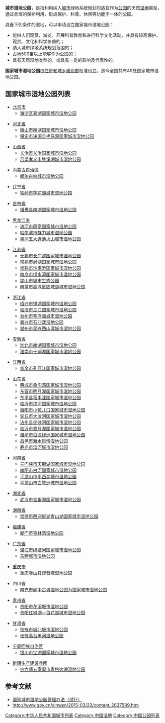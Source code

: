 {{更新|time=2019-10-12T12:40:37+00:00}}
'''城市湿地公园'''，是指利用纳入[[城市|城市]]绿地系统规划的适宜作为[[公园|公园]]的天然[[湿地|湿地]]类型，通过合理的保护利用，形成保护、科普、休闲等功能于一体的公园。

具备下列条件的湿地，可以申请设立国家城市湿地公园：
*能供人们观赏、游览，开展科普教育和进行科学文化活动，并具有较高保护、观赏、文化和科学价值的；
*纳入城市绿地系统规划范围的；
*占地500亩以上能够作为公园的；
*具有天然湿地类型的，或具有一定的影响及代表性的。
	
'''国家城市湿地公园'''由[[中华人民共和国住房和城乡建设部|住房和城乡建设部]]批准设立。迄今全国共有49处国家城市湿地公园。

==国家城市湿地公园列表==
*[[北京市|北京市]]
**[[海淀区|海淀区]][[翠湖国家城市湿地公园|翠湖国家城市湿地公园]]

*[[河北省|河北省]]
**[[唐山市|唐山市]][[唐山市南湖国家城市湿地公园|南湖国家城市湿地公园]]
**[[保定市|保定市]][[涞源县|涞源县]][[拒马源国家城市湿地公园|拒马源国家城市湿地公园]]

*[[山西省|山西省]]
**[[长治市|长治市]][[长治国家城市湿地公园|长治国家城市湿地公园]]
**[[吕梁|吕梁]][[孝义市胜溪湖城市湿地公园|孝义市胜溪湖城市湿地公园]]

*[[内蒙古自治区|内蒙古自治区]]
**[[额尔古纳城市湿地公园|额尔古纳城市湿地公园]]

*[[辽宁省|辽宁省]]
**[[铁岭市|铁岭市]][[莲花湖城市湿地公园|莲花湖城市湿地公园]]

*[[吉林省|吉林省]]
**[[镇赉县|镇赉县]][[镇赉县南湖国家城市湿地公园|南湖国家城市湿地公园]]

*[[黑龙江省|黑龙江省]]
**[[讷河市|讷河市]][[雨亭国家城市湿地公园|雨亭国家城市湿地公园]]
**[[哈尔滨市|哈尔滨市]][[群力城市湿地公园|群力城市湿地公园]]
**[[黑河|黑河]][[五大连池火山城市湿地公园|五大连池火山城市湿地公园]]

*[[江苏省|江苏省]]
**[[无锡市|无锡市]][[长广溪国家城市湿地公园|长广溪国家城市湿地公园]]
**[[常熟市|常熟市]][[尚湖国家城市湿地公园|尚湖国家城市湿地公园]]
**[[常熟市|常熟市]][[沙家浜国家城市湿地公园|沙家浜国家城市湿地公园]]
**[[南京市|南京市]][[绿水湾国家城市湿地公园|绿水湾国家城市湿地公园]]
**[[昆山市|昆山市]][[昆山市城市生态公园|城市生态公园]]
**[[南京市|南京市]][[高淳区|高淳区]][[固城湖城市湿地公园|固城湖城市湿地公园]]

*[[浙江省|浙江省]]
**[[绍兴市|绍兴市]][[镜湖国家城市湿地公园|镜湖国家城市湿地公园]]
**[[临海市|临海市]][[三江国家城市湿地公园|三江国家城市湿地公园]]
**[[台州市|台州市]][[鉴洋湖城市湿地公园|鉴洋湖城市湿地公园]]
**[[嘉兴市|嘉兴市]][[石臼漾湿地公园|石臼漾湿地公园]]
** [[湖州市|湖州市]][[吴兴西山漾城市湿地公园|吴兴西山漾城市湿地公园]]

*[[安徽省|安徽省]]
**[[淮北市|淮北市]][[淮北市南湖国家城市湿地公园|南湖国家城市湿地公园]]
**[[淮南市|淮南市]][[十涧湖国家城市湿地公园|十涧湖国家城市湿地公园]]

*[[江西省|江西省]]
**[[新余市|新余市]][[孔目江国家城市湿地公园|孔目江国家城市湿地公园]]

*[[山东省|山东省]]
**[[荣成市|荣成市]][[桑沟湾国家城市湿地公园|桑沟湾国家城市湿地公园]]
**[[东营市|东营市]][[明月湖国家城市湿地公园|明月湖国家城市湿地公园]]
**[[东平县|东平县]][[稻屯洼国家城市湿地公园|稻屯洼国家城市湿地公园]]
**[[临沂市|临沂市]][[滨河国家城市湿地公园|滨河国家城市湿地公园]]
**[[海阳市|海阳市]][[小孩儿口国家城市湿地公园|小孩儿口国家城市湿地公园]]
**[[安丘市|安丘市]][[大汶河国家城市湿地公园|大汶河国家城市湿地公园]]
**[[沾化县|沾化县]][[徒骇河国家城市湿地公园|徒骇河国家城市湿地公园]]
**[[临沂市|临沂市]][[双月湖国家城市湿地公园|双月湖国家城市湿地公园]]
**[[潍坊市|潍坊市]][[白浪绿洲国家城市湿地公园|白浪绿洲国家城市湿地公园]]
**[[昌邑市|昌邑市]][[潍水风情湿地公园|潍水风情湿地公园]]
**[[寿光市|寿光市]][[滨河城市湿地公园|滨河城市湿地公园]]

*[[河南省|河南省]]
**[[三门峡市|三门峡市]][[天鹅湖国家城市湿地公园|天鹅湖国家城市湿地公园]]
**[[南阳市|南阳市]][[白河国家城市湿地公园|白河国家城市湿地公园]]
**[[平顶山市|平顶山市]][[平西湖城市湿地公园|平西湖城市湿地公园]]
**[[平顶山市|平顶山市]][[白鹭洲城市湿地公园|白鹭洲城市湿地公园]]

*[[湖北省|湖北省]]
**[[武汉市|武汉市]][[金银湖国家城市湿地公园|金银湖国家城市湿地公园]]

*[[湖南省|湖南省]]
**[[常德市|常德市]][[西洞庭湖|西洞庭湖]][[青山湖国家城市湿地公园|青山湖国家城市湿地公园]]

*[[福建省|福建省]]
**[[厦门市|厦门市]][[杏林湾湿地公园|杏林湾湿地公园]]

*[[广东省|广东省]]
**[[湛江市|湛江市]][[绿塘河国家城市湿地公园|绿塘河国家城市湿地公园]]
**[[东莞城市湿地公园|东莞城市湿地公园]]

*[[重庆市|重庆市]]
**[[璧山县|重庆璧山县]][[观音塘湿地公园|观音塘湿地公园]]

*四川省
**[[南充市|南充市]][[阆中古城湿地公园为国家城市湿地公园|阆中古城湿地公园为国家城市湿地公园]]

*[[贵州省|贵州省]]
**[[贵阳市|贵阳市]][[花溪城市湿地公园|花溪城市湿地公园]]
**[[贵阳|贵阳]][[红枫湖|红枫湖—百花湖城市湿地公园]]

*[[甘肃省|甘肃省]]
**[[张掖市|张掖市]][[城北城市湿地公园|城北城市湿地公园]]
**[[张掖|张掖]][[高台黑河湿地公园|高台黑河湿地公园]]

*[[宁夏回族自治区|宁夏回族自治区]]
**[[银川市|银川市]][[宝湖国家城市湿地公园|宝湖国家城市湿地公园]]

*[[新疆生产建设兵团|新疆生产建设兵团]]
**[[农六师|农六师]][[五家渠市|五家渠市]][[青格达湖湿地公园|青格达湖湿地公园]]

==参考文献==
{{Reflist}}
*[http://www.mohurd.gov.cn/zcfg/jswj/csjs/200611/t20061101_157123.htm 国家城市湿地公园管理办法（试行）]{{Wayback|url=http://www.mohurd.gov.cn/zcfg/jswj/csjs/200611/t20061101_157123.htm |date=20081202023902 }}
*http://www.gov.cn/xinwen/2015-03/23/content_2837589.htm{{Wayback|url=http://www.gov.cn/xinwen/2015-03/23/content_2837589.htm |date=20190510124322 }}
{{中华人民共和国各类资源保护列表}}

[[Category:中华人民共和国城市列表|Category:中华人民共和国城市列表]]
[[Category:中国湿地|Category:中国湿地]]
[[Category:中国公园列表|Category:中国公园列表]]